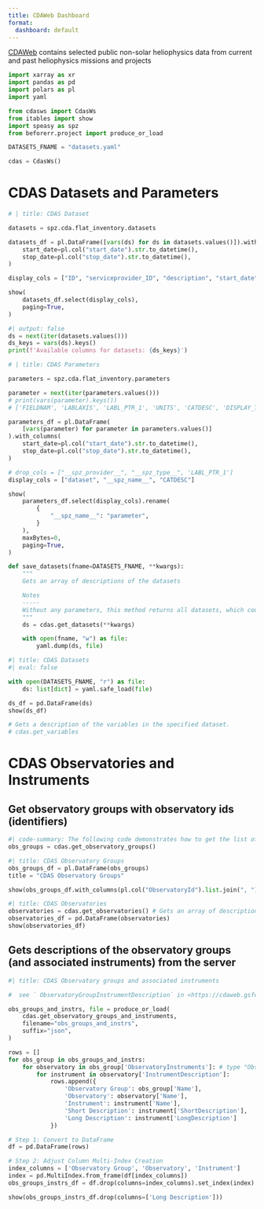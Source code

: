 ```yaml
---
title: CDAWeb Dashboard
format: 
  dashboard: default
---
```


[CDAWeb](https://cdaweb.gsfc.nasa.gov/) contains selected public non-solar heliophysics data from current and past heliophysics missions and projects

```python
import xarray as xr
import pandas as pd
import polars as pl
import yaml

from cdasws import CdasWs
from itables import show
import speasy as spz
from beforerr.project import produce_or_load

```

```python
DATASETS_FNAME = "datasets.yaml"

cdas = CdasWs()
```

# CDAS Datasets and Parameters

```python
# | title: CDAS Dataset

datasets = spz.cda.flat_inventory.datasets

datasets_df = pl.DataFrame([vars(ds) for ds in datasets.values()]).with_columns(
    start_date=pl.col("start_date").str.to_datetime(),
    stop_date=pl.col("stop_date").str.to_datetime(),
)

display_cols = ["ID", "serviceprovider_ID", "description", "start_date", "stop_date"]

show(
    datasets_df.select(display_cols),
    paging=True,
)
```

```python
#| output: false
ds = next(iter(datasets.values()))
ds_keys = vars(ds).keys()
print(f'Available columns for datasets: {ds_keys}')
```


```python
# | title: CDAS Parameters

parameters = spz.cda.flat_inventory.parameters

parameter = next(iter(parameters.values()))
# print(vars(parameter).keys())
# ['FIELDNAM', 'LABLAXIS', 'LABL_PTR_1', 'UNITS', 'CATDESC', 'DISPLAY_TYPE', 'spz_shape', 'start_date', 'stop_date', 'dataset', '__spz_provider__', '__spz_name__', '__spz_uid__', '__spz_type__']

parameters_df = pl.DataFrame(
    [vars(parameter) for parameter in parameters.values()]
).with_columns(
    start_date=pl.col("start_date").str.to_datetime(),
    stop_date=pl.col("stop_date").str.to_datetime(),
)

# drop_cols = ["__spz_provider__", "__spz_type__", 'LABL_PTR_1']
display_cols = ["dataset", "__spz_name__", "CATDESC"]

show(
    parameters_df.select(display_cols).rename(
        {
            "__spz_name__": "parameter",
        }
    ),
    maxBytes=0,
    paging=True,
)
```

```python
def save_datasets(fname=DATASETS_FNAME, **kwargs):
    """
    Gets an array of descriptions of the datasets

    Notes
    -----
    Without any parameters, this method returns all datasets, which could take quite a long time...
    """
    ds = cdas.get_datasets(**kwargs)

    with open(fname, "w") as file:
        yaml.dump(ds, file)
```

```python
#| title: CDAS Datasets
#| eval: false

with open(DATASETS_FNAME, "r") as file:
    ds: list[dict] = yaml.safe_load(file)

ds_df = pd.DataFrame(ds)
show(ds_df)
```

```python
# Gets a description of the variables in the specified dataset.
# cdas.get_variables 
```


# CDAS Observatories and Instruments

## Get observatory groups with observatory ids (identifiers)

```python
#| code-summary: The following code demonstrates how to get the list of observatory groups with their respective observatory ids.
obs_groups = cdas.get_observatory_groups()
```

```python
#| title: CDAS Observatory Groups
obs_groups_df = pl.DataFrame(obs_groups)
title = "CDAS Observatory Groups"

show(obs_groups_df.with_columns(pl.col("ObservatoryId").list.join(", ")))
```

```python
#| title: CDAS Observatories
observatories = cdas.get_observatories() # Gets an array of descriptions of the observatories
observatories_df = pd.DataFrame(observatories)
show(observatories_df)
```


## Gets descriptions of the observatory groups (and associated instruments) from the server

```python
#| title: CDAS Observatory groups and associated instruments

#  see ` ObservatoryGroupInstrumentDescription` in <https://cdaweb.gsfc.nasa.gov/WebServices/REST/CDAS.xsd>.

obs_groups_and_instrs, file = produce_or_load(
    cdas.get_observatory_groups_and_instruments,
    filename="obs_groups_and_instrs",
    suffix="json",
)

rows = []
for obs_group in obs_groups_and_instrs:
    for observatory in obs_group['ObservatoryInstruments']: # type "ObservatoryInstrumentDescription": Description of observatory that includes its instruments.
        for instrument in observatory['InstrumentDescription']:
            rows.append({
                'Observatory Group': obs_group['Name'],
                'Observatory': observatory['Name'],
                'Instrument': instrument['Name'],
                'Short Description': instrument['ShortDescription'],
                'Long Description': instrument['LongDescription']
            })

# Step 1: Convert to DataFrame
df = pd.DataFrame(rows)

# Step 2: Adjust Column Multi-Index Creation
index_columns = ['Observatory Group', 'Observatory', 'Instrument']
index = pd.MultiIndex.from_frame(df[index_columns])
obs_groups_instrs_df = df.drop(columns=index_columns).set_index(index)

show(obs_groups_instrs_df.drop(columns=['Long Description']))
```